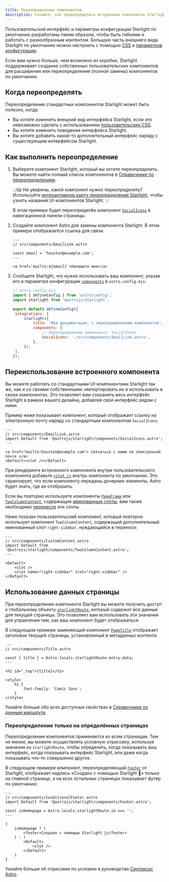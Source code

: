 ```yaml
---
title: Переопределение компонентов
description: Узнайте, как переопределить встроенные компоненты Starlight, чтобы добавить пользовательские элементы в интерфейс вашего сайта документации.
---
```



Пользовательский интерфейс и параметры конфигурации Starlight по умолчанию разработаны таким образом, чтобы быть гибкими и работать с разнообразным контентом. Большую часть внешнего вида Starlight по умолчанию можно настроить с помощью [CSS](/ru/guides/css-and-tailwind/) и [параметров конфигурации](/ru/guides/customization/).

Если вам нужно больше, чем возможно из коробки, Starlight поддерживает создание собственных пользовательских компонентов для расширения или переопределения (полной замены) компонентов по умолчанию.

## Когда переопределять

Переопределение стандартных компонентов Starlight может быть полезно, когда:

- Вы хотите изменить внешний вид интерфейса Starlight, если это невозможно сделать с использованием [пользовательских CSS](/ru/guides/css-and-tailwind/).
- Вы хотите изменить поведение интерфейса Starlight.
- Вы хотите добавить какой-то дополнительный интерфейс наряду с существующим интерфейсом Starlight.

## Как выполнить переопределение

<Steps>

1. Выберите компонент Starlight, который вы хотите переопределить.
   Вы можете найти полный список компонентов в [Справочнике по переопределениям](/ru/reference/overrides/).

   :::tip
   Не уверены, какой компонент нужно переопределить? Используйте [интерактивную карту переопределений Starlight](https://starlight-overrides-map.netlify.app/), чтобы узнать названия UI-компонентов Starlight.
   :::

   В этом примере будет переопределён компонент [`SocialIcons`](/ru/reference/overrides/#socialicons) в навигационной панели страницы.

2. Создайте компонент Astro для замены компонента Starlight.
   В этом примере отображается ссылка для связи.

   ```astro
   ---
   // src/components/EmailLink.astro

   const email = 'houston@example.com';
   ---

   <a href=`mailto:${email}`>Напишите мне</a>
   ```

3. Сообщите Starlight, что нужно использовать ваш компонент, указав его в параметре конфигурации [`components`](/ru/reference/configuration/#components) в `astro.config.mjs`:

   ```js {9-12}
   // astro.config.mjs
   import { defineConfig } from 'astro/config';
   import starlight from '@astrojs/starlight';

   export default defineConfig({
   	integrations: [
   		starlight({
   			title: 'Моя документация, с переопределением компонентов',
   			components: {
   				// Переопределение компонента `SocialIcons`.
   				SocialIcons: './src/components/EmailLink.astro',
   			},
   		}),
   	],
   });
   ```

</Steps>

## Переиспользование встроенного компонента

Вы можете работать со стандартными UI-компонентами Starlight так же, как и со своими собственными: импортировать их и использовать в своих компонентах. Это позволяет вам сохранить весь интерфейс Starlight в рамках вашего дизайна, добавляя свой интерфейс рядом с ними.

Пример ниже показывает компонент, который отображает ссылку на электронную почту наряду со стандартным компонентом `SocialIcons`:

```astro {3,7}
---
// src/components/EmailLink.astro
import Default from '@astrojs/starlight/components/SocialIcons.astro';
---

<a href="mailto:houston@example.com"> Связаться с нами по электронной почте </a>
<Default><slot /></Default>
```

При рендеринге встроенного компонента внутри пользовательского компонента добавьте [`<slot />`](https://docs.astro.build/ru/basics/astro-components/#%D1%81%D0%BB%D0%BE%D1%82%D1%8B) внутрь компонента по умолчанию. Это гарантирует, что если компоненту переданы дочерние элементы, Astro будет знать, где их отобразить.

Если вы повторно используете компоненты [`PageFrame`](/ru/reference/overrides/#pageframe) или [`TwoColumnContent`](/ru/reference/overrides/#twocolumncontent), содержащие [именованные слоты](https://docs.astro.build/ru/basics/astro-components/#именованые-слоты), вам также необходимо [перенести](https://docs.astro.build/ru/basics/astro-components/#перенос-слотов) эти слоты.

Ниже показан пользовательский компонент, который повторно использует компонент `TwoColumnContent`, содержащий дополнительный именованный слот `right-sidebar`, нуждающийся в переносе:

```astro {8}
---
// src/components/CustomContent.astro
import Default from '@astrojs/starlight/components/TwoColumnContent.astro';
---

<Default>
	<slot />
	<slot name="right-sidebar" slot="right-sidebar" />
</Default>
```

## Использование данных страницы

При переопределении компонента Starlight вы можете получить доступ к глобальному объекту [`starlightRoute`](/ru/guides/route-data/), который содержит все данные для текущей страницы.
Это позволяет вам использовать эти значения для управления тем, как ваш компонент будет отображаться.

В следующем примере заменяющий компонент [`PageTitle`](/ru/reference/overrides/#pagetitle) отображает заголовок текущей страницы, установленный в метаданных контента:

```astro {4} "{title}"
---
// src/components/Title.astro

const { title } = Astro.locals.starlightRoute.entry.data;
---

<h1 id="_top">{title}</h1>

<style>
	h1 {
		font-family: 'Comic Sans';
	}
</style>
```

Узнайте больше обо всех доступных свойствах в [Справочнике по данным маршрута](/ru/reference/route-data/).

### Переопределение только на определённых страницах

Переопределение компонентов применяется ко всем страницам. Тем не менее, вы можете осуществлять условную отрисовку, используя значения из `starlightRoute`, чтобы определить, когда показывать ваш интерфейс, когда показывать интерфейс Starlight, или даже когда показывать что-то совершенно другое.

В следующем примере компонент, переопределяющий [`Footer`](/ru/reference/overrides/#footer) от Starlight, отображает надпись «Создано с помощью Starlight 🌟» только на главной странице, а на всех остальных страницах показывает футер по умолчанию:

```astro
---
// src/components/ConditionalFooter.astro
import Default from '@astrojs/starlight/components/Footer.astro';

const isHomepage = Astro.locals.starlightRoute.id === '';
---

{
	isHomepage ? (
		<footer>Создано с помощью Starlight 🌟</footer>
	) : (
		<Default>
			<slot />
		</Default>
	)
}
```

Узнайте больше об отрисовке по условию в руководстве [Синтаксис Astro](https://docs.astro.build/ru/basics/astro-syntax/#динамический-html).
